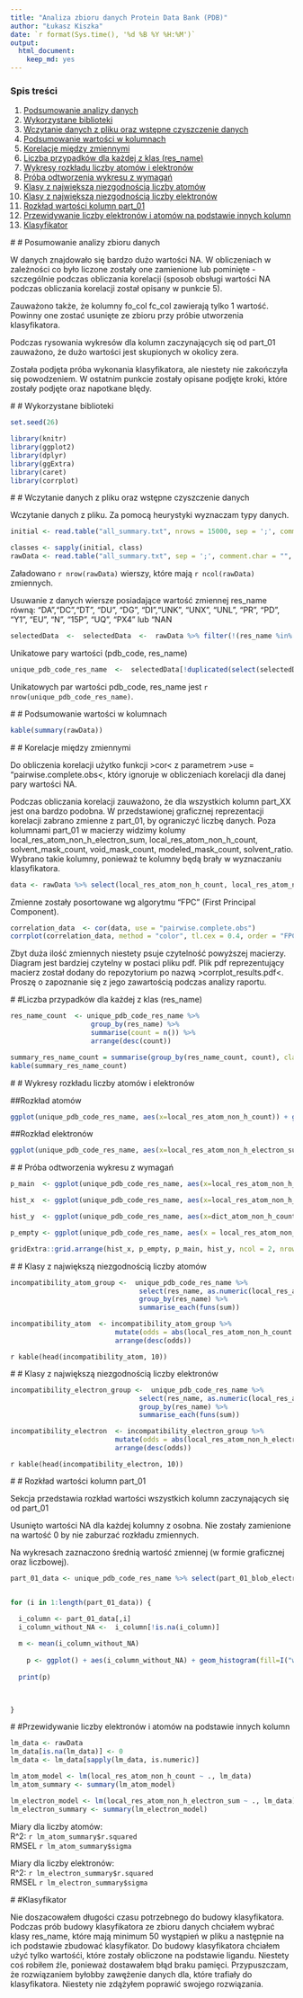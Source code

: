 ```yaml
---
title: "Analiza zbioru danych Protein Data Bank (PDB)"
author: "Łukasz Kiszka"
date: `r format(Sys.time(), '%d %B %Y %H:%M')`
output:
  html_document:
    keep_md: yes
---
```


### Spis treści

1. [Podsumowanie analizy danych](#1)
2. [Wykorzystane biblioteki](#2)
3. [Wczytanie danych z pliku oraz wstępne czyszczenie danych](#3)
4. [Podsumowanie wartości w kolumnach](#4)
5. [Korelacje między zmiennymi](#5)
6. [Liczba przypadków dla każdej z klas (res_name)](#6)
7. [Wykresy rozkładu liczby atomów i elektronów](#7)
8. [Próba odtworzenia wykresu z wymagań](#8)
9. [Klasy z największą niezgodnością liczby atomów](#9)
10. [Klasy z największą niezgodnością liczby elektronów](#10)
11. [Rozkład wartości kolumn part_01](#11)
12. [Przewidywanie liczby elektronów i atomów na podstawie innych kolumn](#12)
13. [Klasyfikator](#13)


#<a name="1"></a>
# Posumowanie analizy zbioru danych



W danych znajdowało się bardzo dużo wartości NA. W obliczeniach w zależności co było liczone zostały one zamienione lub pominięte - szczególnie podczas obliczania korelacji (sposob obsługi wartości NA podczas obliczania korelacji został opisany w punkcie 5).

Zauważono także, że kolumny fo_col	fc_col zawierają tylko 1 wartość. Powinny one zostać usunięte ze zbioru przy próbie utworzenia klasyfikatora.

Podczas rysowania wykresów dla kolumn zaczynających się od part_01 zauważono, że dużo wartości jest skupionych w okolicy zera.

Została podjęta próba wykonania klasyfikatora, ale niestety nie zakończyła się powodzeniem. W ostatnim punkcie zostały opisane podjęte kroki, które zostały podjęte oraz napotkane blędy.

#<a name="2"></a>
# Wykorzystane biblioteki


```r

set.seed(26)

```

```r

library(knitr)
library(ggplot2)
library(dplyr)
library(ggExtra)
library(caret)
library(corrplot)


```

#<a name="3"></a>
# Wczytanie danych z pliku oraz wstępne czyszczenie danych

Wczytanie danych z pliku. Za pomocą heurystyki wyznaczam typy danych.

```r

initial <- read.table("all_summary.txt", nrows = 15000, sep = ';', comment.char = "", na.strings = 'nan', header = TRUE)

classes <- sapply(initial, class)
rawData <- read.table("all_summary.txt", sep = ';', comment.char = "", na.strings = 'nan', header = TRUE, colClasses = classes)
```

Załadowano `r nrow(rawData)` wierszy, które mają `r ncol(rawData)` zmiennych.

Usuwanie z danych wiersze posiadające wartość zmiennej res_name równą: “DA”,“DC”,“DT”, “DU”, “DG”, “DI”,“UNK”, “UNX”, “UNL”, “PR”, “PD”, “Y1”, “EU”, “N”, “15P”, “UQ”, “PX4” lub “NAN

```r
selectedData  <-  selectedData  <-  rawData %>% filter(!(res_name %in% c('DA','DC','DT', 'DU', 'DG', 'DI','UNK', 'UNX', 'UNL', 'PR', 'PD', 'Y1', 'EU', 'N', '15P', 'UQ', 'PX4', 'NAN')))

```

Unikatowe pary wartości (pdb_code, res_name)

```r

unique_pdb_code_res_name  <-  selectedData[!duplicated(select(selectedData, pdb_code, res_name)),]

```

Unikatowych par wartości pdb_code, res_name jest `r nrow(unique_pdb_code_res_name)`.

#<a name="4"></a>
# Podsumowanie wartości w kolumnach

```r

kable(summary(rawData))

```

#<a name="5"></a>
# Korelacje między zmiennymi

Do obliczenia korelacji użytko funkcji >cor< z parametrem >use = "pairwise.complete.obs<, który ignoruje w obliczeniach korelacji dla danej pary wartości NA.

Podczas obliczania korelacji zauważono, że dla wszystkich kolumn part_XX jest ona bardzo podobna. W przedstawionej graficznej reprezentacji korelacji zabrano zmienne z part_01, by ograniczyć liczbę danych. Poza kolumnami part_01 w macierzy widzimy kolumy local_res_atom_non_h_electron_sum, local_res_atom_non_h_count, solvent_mask_count, void_mask_count, modeled_mask_count, solvent_ratio. Wybrano takie kolumny, ponieważ te kolumny będą brały w wyznaczaniu klasyfikatora.


```r

data <- rawData %>% select(local_res_atom_non_h_count, local_res_atom_non_h_electron_sum, part_01_blob_electron_sum:part_01_density_sqrt_E3, solvent_mask_count:solvent_ratio)

```

Zmienne zostały posortowane wg algorytmu "FPC" (First Principal Component).

```r

correlation_data  <- cor(data, use = "pairwise.complete.obs")
corrplot(correlation_data, method = "color", tl.cex = 0.4, order = "FPC", tl.col="black")


```

Zbyt duża ilość zmiennych niestety psuje czytelność powyższej macierzy. Diagram jest bardziej czytelny w postaci pliku pdf. Plik pdf reprezentujący macierz został dodany do repozytorium po nazwą >corrplot_results.pdf<. Proszę o zapoznanie się z jego zawartością podczas analizy raportu.


#<a name="6"></a>
#Liczba przypadków dla każdej z klas (res_name)

```r

res_name_count  <- unique_pdb_code_res_name %>% 
                    group_by(res_name) %>%
                    summarise(count = n()) %>% 
                    arrange(desc(count))

summary_res_name_count = summarise(group_by(res_name_count, count), class = paste(res_name, collapse = ", "))
kable(summary_res_name_count)

```

#<a name="7"></a>
# Wykresy rozkładu liczby atomów i elektronów


##Rozkład atomów

```r

ggplot(unique_pdb_code_res_name, aes(x=local_res_atom_non_h_count)) + geom_histogram(binwidth = 1, fill=I("white"), col=I("black")) + labs(title="Histogram for local_res_atom_non_h_count")

```


##Rozkład elektronów

```r

ggplot(unique_pdb_code_res_name, aes(x=local_res_atom_non_h_electron_sum)) + geom_histogram(binwidth = 8, fill=I("white"), col=I("black")) + labs(title="Histogram for local_res_atom_non_h_electron_sum")

```

#<a name="8"></a>
# Próba odtworzenia wykresu z wymagań

```r

p_main  <- ggplot(unique_pdb_code_res_name, aes(x=local_res_atom_non_h_electron_sum, y=local_res_atom_non_h_count)) + stat_density2d(aes(fill=..level..), bins=30, geom="polygon") + scale_fill_gradientn(colours=c("darkslateblue", "yellow", "red")) + theme(legend.position = "none", axis.title = element_blank(), panel.background = element_rect(fill = "darkslateblue"), panel.grid=element_blank(), panel.border=element_blank()) + scale_y_continuous(expand = c(0, 0), limits = c(0, 100), breaks=seq(0,100, by=20)) + scale_x_continuous(expand = c(0, 0), limits = c(0, 650), breaks=seq(0,650, by=100))

hist_x  <- ggplot(unique_pdb_code_res_name, aes(x=local_res_atom_non_h_electron_sum)) + geom_histogram(binwidth = 6.5, fill=I("red"), col=I("black")) + xlim(c(0,650)) + theme(axis.text = element_blank(), axis.title = element_blank(), line = element_blank(), panel.background = element_blank())

hist_y  <- ggplot(unique_pdb_code_res_name, aes(x=dict_atom_non_h_count)) + geom_histogram(binwidth = 1, fill=I("red"), col=I("black")) + xlim(c(0,100)) + coord_flip() + theme(axis.text = element_blank(), axis.title = element_blank(), line = element_blank(), panel.background = element_blank())

p_empty <- ggplot(unique_pdb_code_res_name, aes(x = local_res_atom_non_h_electron_sum, y = local_res_atom_non_h_count)) + geom_blank() + theme(axis.text = element_blank(), axis.title = element_blank(), line = element_blank(), panel.background = element_blank())

gridExtra::grid.arrange(hist_x, p_empty, p_main, hist_y, ncol = 2, nrow = 2, widths = c(3, 1), heights = c(1, 3))

```

#<a name="9"></a>
# Klasy z największą niezgodnością liczby atomów


```r

incompatibility_atom_group <-  unique_pdb_code_res_name %>% 
                                select(res_name, as.numeric(local_res_atom_non_h_count), as.numeric(dict_atom_non_h_count)) %>%
                                group_by(res_name) %>%
                                summarise_each(funs(sum))

incompatibility_atom  <- incompatibility_atom_group %>% 
                          mutate(odds = abs(local_res_atom_non_h_count - dict_atom_non_h_count)) %>%
                          arrange(desc(odds))

```

`r kable(head(incompatibility_atom, 10))`

#<a name="10"></a>
# Klasy z największą niezgodnością liczby elektronów

```r

incompatibility_electron_group <-  unique_pdb_code_res_name %>% 
                                select(res_name, as.numeric(local_res_atom_non_h_electron_sum), as.numeric(dict_atom_non_h_electron_sum)) %>%
                                group_by(res_name) %>%
                                summarise_each(funs(sum))

incompatibility_electron  <- incompatibility_electron_group %>% 
                          mutate(odds = abs(local_res_atom_non_h_electron_sum - dict_atom_non_h_electron_sum)) %>%
                          arrange(desc(odds))

```

`r kable(head(incompatibility_electron, 10))`

#<a name="11"></a>
# Rozkład wartości kolumn part_01

Sekcja przedstawia rozkład wartości wszystkich kolumn zaczynających się od part_01

Usunięto wartości NA dla każdej kolumny z osobna. Nie zostały zamienione na wartość 0 by nie zaburzać rozkładu zmiennych.

Na wykresach zaznaczono średnią wartość zmiennej (w formie graficznej oraz liczbowej).

```r

part_01_data <- unique_pdb_code_res_name %>% select(part_01_blob_electron_sum:part_01_density_sqrt_E3)


for (i in 1:length(part_01_data)) {

  i_column <- part_01_data[,i]
  i_column_without_NA <-  i_column[!is.na(i_column)]
  
  m <- mean(i_column_without_NA)
  
    p <- ggplot() + aes(i_column_without_NA) + geom_histogram(fill=I("white"), col=I("black")) + xlab(names(part_01_data[i])) + labs(title=paste("Histogram of ", names(part_01_data[i]))) + geom_vline(xintercept=m, color="red", linetype="dashed", size=1) + annotate("text", x=m, y=-300, label=c(m), hjust=-0.1, color="red")
  
  print(p)
  


}

```

#<a name="12"></a>
#Przewidywanie liczby elektronów i atomów na podstawie innych kolumn

```r
lm_data <- rawData
lm_data[is.na(lm_data)] <- 0
lm_data <- lm_data[sapply(lm_data, is.numeric)]

lm_atom_model <- lm(local_res_atom_non_h_count ~ ., lm_data)
lm_atom_summary <- summary(lm_atom_model)

lm_electron_model <- lm(local_res_atom_non_h_electron_sum ~ ., lm_data)
lm_electron_summary <- summary(lm_electron_model)

```

Miary dla liczby atomów:<br />
R^2: `r lm_atom_summary$r.squared`<br />
RMSEL `r lm_atom_summary$sigma`<br />

Miary dla liczby elektronów:<br />
R^2: `r lm_electron_summary$r.squared`<br />
RMSEL `r lm_electron_summary$sigma`<br />

#<a name="13"></a>
#Klasyfikator

Nie doszacowałem długości czasu potrzebnego do budowy klasyfikatora. Podczas prób budowy klasyfikatora ze zbioru danych chciałem wybrać klasy res_name, które mają minimum 50 wystąpień w pliku a następnie na ich podstawie zbudować klasyfikator. Do budowy klasyfikatora chciałem użyć tylko wartośći, które zostały obliczone na podstawie ligandu. Niestety coś robiłem źle, ponieważ dostawałem błąd braku pamięci. Przypuszczam, że rozwiązaniem byłobby zawężenie danych dla, które trafiały do klasyfikatora. Niestety nie zdążyłem poprawić swojego rozwiązania. 